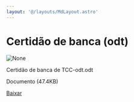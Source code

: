 ```yaml
---
layout: '@/layouts/MdLayout.astro'
---
```






Certidão de banca (odt)
=======================









<Image src="https://arapiraca.ufal.br/graduacao/ciencia-da-computacao/documentos/tcc/documentos-para-o-orientador/certidao-de-banca-de-tcc-odt.odt/%2b%2bplone%2b%2bufalprofile/imgs/file-icon.png" alt="None" inferSize />

 Certidão de banca de TCC-odt.odt  

 Documento 
 (47.4KB)
 

[Baixar](%40%40download/file/Certida%cc%83o%20de%20banca%20de%20TCC-odt.odt)








